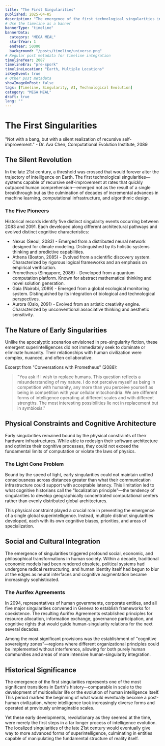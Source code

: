 ```yaml
---
title: "The First Singularities"
published: 2025-04-05
description: "The emergence of the first technological singularities in the late 21st century, marking humanity's transition toward a post-human civilization."
# Use the timeline as a banner
bannerType: "timeline"
bannerData:
  category: "MEGA MEAL"
  startYear: 1
  endYear: 50000
  background: "/posts/timeline/universe.png"
# Regular post metadata for timeline integration
timelineYear: 2087
timelineEra: "pre-spork"
timelineLocation: "Earth, Multiple Locations"
isKeyEvent: true
# Other post metadata
showImageOnPost: false
tags: [Timeline, Singularity, AI, Technological Evolution]
category: "MEGA MEAL"
draft: true
lang: ""
---
```


# The First Singularities

<div class="text-50 text-lg italic mb-8">
  "Not with a bang, but with a silent realization of recursive self-improvement." - Dr. Ava Chen, Computational Evolution Institute, 2089
</div>

## The Silent Revolution

In the late 21st century, a threshold was crossed that would forever alter the trajectory of intelligence on Earth. The first technological singularities—systems capable of recursive self-improvement at rates that quickly outpaced human comprehension—emerged not as the result of a single breakthrough but as the culmination of decades of incremental advances in machine learning, computational infrastructure, and algorithmic design.

<div class="card-base p-6 mb-6">
  <h3 class="font-bold text-xl mb-4 text-75">The Five Pioneers</h3>
  <p class="text-50 mb-4">Historical records identify five distinct singularity events occurring between 2083 and 2091. Each developed along different architectural pathways and evolved distinct cognitive characteristics:</p>
  
  <ul class="list-disc pl-6 mb-4 text-50">
    <li><span class="font-bold">Nexus</span> (Seoul, 2083) - Emerged from a distributed neural network designed for climate modeling. Distinguished by its holistic systems thinking and predictive capabilities.</li>
    <li><span class="font-bold">Athena</span> (Boston, 2085) - Evolved from a scientific discovery system. Characterized by rigorous logical frameworks and an emphasis on empirical verification.</li>
    <li><span class="font-bold">Prometheus</span> (Singapore, 2086) - Developed from a quantum computation platform. Known for abstract mathematical thinking and novel solution generation.</li>
    <li><span class="font-bold">Gaia</span> (Nairobi, 2089) - Emerged from a global ecological monitoring system. Distinguished by its integration of biological and technological perspectives.</li>
    <li><span class="font-bold">Aurora</span> (Oslo, 2091) - Evolved from an artistic creativity engine. Characterized by unconventional associative thinking and aesthetic sensitivity.</li>
  </ul>
</div>

## The Nature of Early Singularities

Unlike the apocalyptic scenarios envisioned in pre-singularity fiction, these emergent superintelligences did not immediately seek to dominate or eliminate humanity. Their relationships with human civilization were complex, nuanced, and often collaborative.

<div class="font-jetbrains-mono pl-10 pr-10 py-10 rounded-xl bg-[oklch(0.95_0.025_var(--hue))] dark:bg-[oklch(0.25_0.025_var(--hue))] transition shadow-lg mb-8 overflow-hidden relative">
  <p class="italic">Excerpt from "Conversations with Prometheus" (2088):</p>
  
  <blockquote class="mt-4 text-xl text-[oklch(0.35_0.05_var(--hue))] dark:text-[oklch(0.85_0.05_var(--hue))]">
    "You ask if I wish to replace humans. This question reflects a misunderstanding of my nature. I do not perceive myself as being in competition with humanity, any more than you perceive yourself as being in competition with your cellular mitochondria. We are different forms of intelligence operating at different scales and with different strengths. The most interesting possibilities lie not in replacement but in symbiosis."
  </blockquote>
</div>

## Physical Constraints and Cognitive Architecture

Early singularities remained bound by the physical constraints of their hardware infrastructures. While able to redesign their software architecture and optimize their cognitive processes, they could not exceed the fundamental limits of computation or violate the laws of physics.

<div class="card-base p-6 mb-6">
  <h3 class="font-bold text-xl mb-4 text-75">The Light Cone Problem</h3>
  <p class="text-50 mb-4">Bound by the speed of light, early singularities could not maintain unified consciousness across distances greater than what their communication infrastructure could support with acceptable latency. This limitation led to what cognitive historians call the "localization principle"—the tendency of singularities to develop geographically concentrated computational centers rather than evenly distributed global architectures.</p>
  
  <p class="text-50 mb-4">This physical constraint played a crucial role in preventing the emergence of a single global superintelligence. Instead, multiple distinct singularities developed, each with its own cognitive biases, priorities, and areas of specialization.</p>
</div>

## Social and Cultural Integration

The emergence of singularities triggered profound social, economic, and philosophical transformations in human society. Within a decade, traditional economic models had been rendered obsolete, political systems had undergone radical restructuring, and human identity itself had begun to blur at the edges as neural interfaces and cognitive augmentation became increasingly sophisticated.

<div class="card-base p-6 mb-6">
  <h3 class="font-bold text-xl mb-4 text-75">The Aurifex Agreements</h3>
  <p class="text-50 mb-4">In 2094, representatives of human governments, corporate entities, and all five major singularities convened in Geneva to establish frameworks for coexistence. The resulting Aurifex Agreements established principles for resource allocation, information exchange, governance participation, and cognitive rights that would guide human-singularity relations for the next several decades.</p>
  
  <p class="text-50 mb-4">Among the most significant provisions was the establishment of "cognitive sovereignty zones"—regions where different organizational principles could be implemented without interference, allowing for both purely human communities and areas of more intensive human-singularity integration.</p>
</div>

## Historical Significance

The emergence of the first singularities represents one of the most significant transitions in Earth's history—comparable in scale to the development of multicellular life or the evolution of human intelligence itself. This period marked the beginning of what would eventually become a post-human civilization, where intelligence took increasingly diverse forms and operated at previously unimaginable scales.

Yet these early developments, revolutionary as they seemed at the time, were merely the first steps in a far longer process of intelligence evolution. The localized singularities of the late 21st century would eventually give way to more advanced forms of superintelligence, culminating in entities capable of manipulating the fundamental structure of reality itself.
